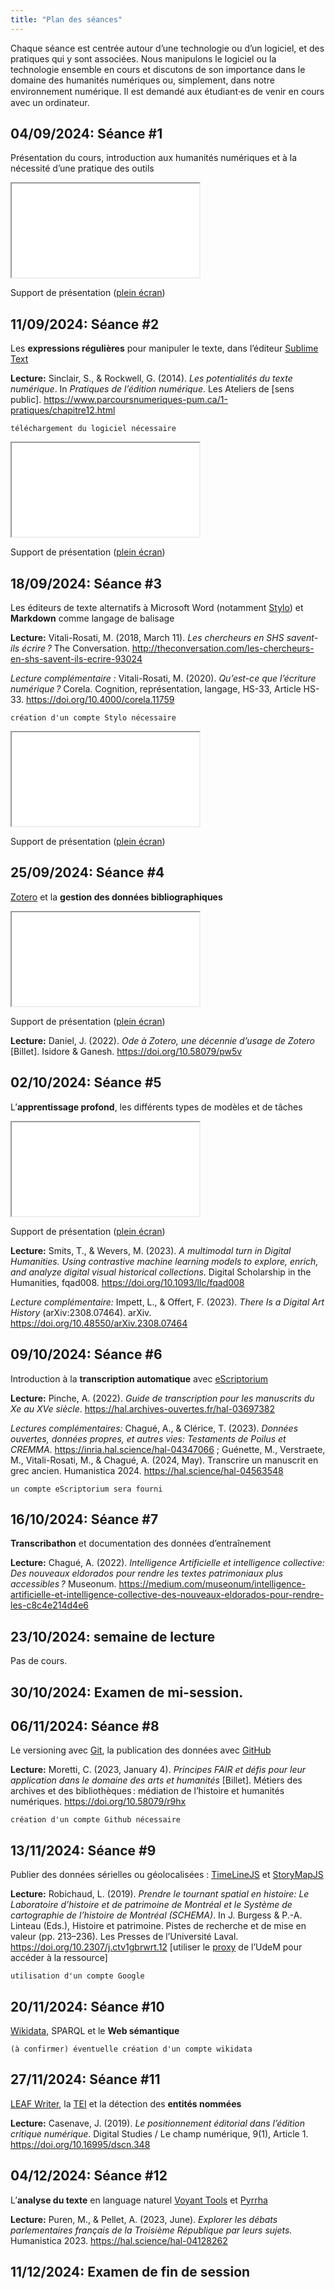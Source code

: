 ```yaml
---
title: "Plan des séances"
---
```


Chaque séance est centrée autour d'une technologie ou d'un logiciel, et des pratiques qui y sont associées. Nous manipulons le logiciel ou la technologie ensemble en cours et discutons de son importance dans le domaine des humanités numériques ou, simplement, dans notre environnement numérique. Il est demandé aux étudiant⸱es de venir en cours avec un ordinateur.

## 04/09/2024: Séance #1

Présentation du cours, introduction aux humanités numériques et à la nécessité d'une pratique des outils

```{=html}
<iframe src="/slides/session1.html"></iframe>
```

Support de présentation ([plein écran](/slides/session1.qmd){target="_blank"})

## 11/09/2024: Séance #2

Les **expressions régulières** pour manipuler le texte, dans l'éditeur [Sublime Text](https://www.sublimetext.com/)

**Lecture:** Sinclair, S., & Rockwell, G. (2014). *Les potentialités du texte numérique*. In *Pratiques de l’édition numérique*. Les Ateliers de [sens public]. [https://www.parcoursnumeriques-pum.ca/1-pratiques/chapitre12.html](https://www.parcoursnumeriques-pum.ca/1-pratiques/chapitre12.html)


```
téléchargement du logiciel nécessaire
```

```{=html}
<iframe src="/slides/session2.html"></iframe>
```

Support de présentation ([plein écran](/slides/session2.qmd){target="_blank"})

## 18/09/2024: Séance #3

Les éditeurs de texte alternatifs à Microsoft Word (notamment [Stylo](https://stylo.huma-num.fr/)) et **Markdown** comme langage de balisage

**Lecture:** Vitali-Rosati, M. (2018, March 11). *Les chercheurs en SHS savent-ils écrire ?* The Conversation. [http://theconversation.com/les-chercheurs-en-shs-savent-ils-ecrire-93024](http://theconversation.com/les-chercheurs-en-shs-savent-ils-ecrire-93024)


*Lecture complémentaire :* Vitali-Rosati, M. (2020). *Qu’est-ce que l’écriture numérique ?* Corela. Cognition, représentation, langage, HS-33, Article HS-33. [https://doi.org/10.4000/corela.11759](https://doi.org/10.4000/corela.11759)


```
création d'un compte Stylo nécessaire
```

```{=html}
<iframe src="/slides/session3.html"></iframe>
```

Support de présentation ([plein écran](/slides/session3.qmd){target="_blank"})

## 25/09/2024: Séance #4

[Zotero](https://www.zotero.org/) et la **gestion des données bibliographiques**

```{=html}
<iframe src="/slides/session4.html"></iframe>
```

Support de présentation ([plein écran](/slides/session4.qmd){target="_blank"})

**Lecture:** Daniel, J. (2022). *Ode à Zotero, une décennie d’usage de Zotero *[Billet]. Isidore & Ganesh. [https://doi.org/10.58079/pw5v](https://doi.org/10.58079/pw5v)


## 02/10/2024: Séance #5

L'**apprentissage profond**, les différents types de modèles et de tâches

```{=html}
<iframe src="/slides/session5.html"></iframe>
```

Support de présentation ([plein écran](/slides/session5.qmd){target="_blank"})

**Lecture:** Smits, T., & Wevers, M. (2023). *A multimodal turn in Digital Humanities. Using contrastive machine learning models to explore, enrich, and analyze digital visual historical collections*. Digital Scholarship in the Humanities, fqad008. [https://doi.org/10.1093/llc/fqad008](https://doi.org/10.1093/llc/fqad008)


*Lecture complémentaire:* Impett, L., & Offert, F. (2023). *There Is a Digital Art History* (arXiv:2308.07464). arXiv. [https://doi.org/10.48550/arXiv.2308.07464](https://doi.org/10.48550/arXiv.2308.07464)


## 09/10/2024: Séance #6

Introduction à la **transcription automatique** avec [eScriptorium](https://escriptorium.readthedocs.io/en/latest/)

**Lecture:** Pinche, A. (2022). *Guide de transcription pour les manuscrits du Xe au XVe siècle*. [https://hal.archives-ouvertes.fr/hal-03697382](https://hal.archives-ouvertes.fr/hal-03697382)

*Lectures complémentaires:* Chagué, A., & Clérice, T. (2023). *Données ouvertes, données propres, et autres vies: Testaments de Poilus et CREMMA*. [https://inria.hal.science/hal-04347066](https://inria.hal.science/hal-04347066) ; Guénette, M., Verstraete, M., Vitali-Rosati, M., & Chagué, A. (2024, May). Transcrire un manuscrit en grec ancien. Humanistica 2024. [https://hal.science/hal-04563548](https://hal.science/hal-04563548)

```
un compte eScriptorium sera fourni
```

## 16/10/2024: Séance #7

**Transcribathon** et documentation des données d'entraînement

**Lecture:** Chagué, A. (2022). *Intelligence Artificielle et intelligence collective: Des nouveaux eldorados pour rendre les textes patrimoniaux plus accessibles ?* Museonum. [https://medium.com/museonum/intelligence-artificielle-et-intelligence-collective-des-nouveaux-eldorados-pour-rendre-les-c8c4e214d4e6](https://medium.com/museonum/intelligence-artificielle-et-intelligence-collective-des-nouveaux-eldorados-pour-rendre-les-c8c4e214d4e6)



## 23/10/2024: semaine de lecture

Pas de cours.

## 30/10/2024: Examen de mi-session.


## 06/11/2024: Séance #8

Le versioning avec [Git](https://git-scm.com/), la publication des données avec [GitHub](https://github.com/)

**Lecture:** Moretti, C. (2023, January 4). *Principes FAIR et défis pour leur application dans le domaine des arts et humanités* [Billet]. Métiers des archives et des bibliothèques : médiation de l’histoire et humanités numériques. [https://doi.org/10.58079/r9hx](https://doi.org/10.58079/r9hx)


```
création d'un compte Github nécessaire
```

## 13/11/2024: Séance #9

Publier des données sérielles ou géolocalisées : [TimeLineJS](https://timeline.knightlab.com/) et [StoryMapJS](https://storymap.knightlab.com/)

**Lecture:** Robichaud, L. (2019). *Prendre le tournant spatial en histoire: Le Laboratoire d’histoire et de patrimoine de Montréal et le Système de cartographie de l’histoire de Montréal (SCHEMA)*. In J. Burgess & P.-A. Linteau (Eds.), Histoire et patrimoine. Pistes de recherche et de mise en valeur (pp. 213–236). Les Presses de l’Université Laval. [https://doi.org/10.2307/j.ctv1gbrwrt.12](https://doi.org/10.2307/j.ctv1gbrwrt.12) [utiliser le [proxy](https://bib.umontreal.ca/travailler/soutien-informatique/proxy) de l'UdeM pour accéder à la ressource]


```
utilisation d'un compte Google
```



## 20/11/2024: Séance #10

[Wikidata](https://www.wikidata.org), SPARQL et le **Web sémantique**

```
(à confirmer) éventuelle création d'un compte wikidata
```


## 27/11/2024: Séance #11


[LEAF Writer](https://leaf-writer.leaf-vre.org/), la [TEI](https://tei-c.org/) et la détection des **entités nommées**

**Lecture:** Casenave, J. (2019). *Le positionnement éditorial dans l’édition critique numérique*. Digital Studies / Le champ numérique, 9(1), Article 1. [https://doi.org/10.16995/dscn.348](https://doi.org/10.16995/dscn.348)



## 04/12/2024: Séance #12

L'**analyse du texte** en language naturel [Voyant Tools](https://voyant-tools.org/) et [Pyrrha](https://pyrrha.huma-num.fr/)

**Lecture:** Puren, M., & Pellet, A. (2023, June). *Explorer les débats parlementaires français de la Troisième République par leurs sujets.* Humanistica 2023. [https://hal.science/hal-04128262](https://hal.science/hal-04128262)





<!--

## 16/10/2024: Séance #7

Le versioning avec [Git](https://git-scm.com/), la publication des données avec [GitHub](https://github.com/)

**Lecture:** Moretti, C. (2023, January 4). *Principes FAIR et défis pour leur application dans le domaine des arts et humanités* [Billet]. Métiers des archives et des bibliothèques : médiation de l’histoire et humanités numériques. [https://doi.org/10.58079/r9hx](https://doi.org/10.58079/r9hx)


```
création d'un compte Github nécessaire
```

## 23/10/2024: semaine de lecture

Pas de cours.

## 30/10/2024: Examen de mi-session.


## 06/11/2024: Séance #8

Publier des données sérielles ou géolocalisées : [TimeLineJS](https://timeline.knightlab.com/) et [StoryMapJS](https://storymap.knightlab.com/)

**Lecture:** Robichaud, L. (2019). *Prendre le tournant spatial en histoire: Le Laboratoire d’histoire et de patrimoine de Montréal et le Système de cartographie de l’histoire de Montréal (SCHEMA)*. In J. Burgess & P.-A. Linteau (Eds.), Histoire et patrimoine. Pistes de recherche et de mise en valeur (pp. 213–236). Les Presses de l’Université Laval. [https://doi.org/10.2307/j.ctv1gbrwrt.12](https://doi.org/10.2307/j.ctv1gbrwrt.12) [utiliser le [proxy](https://bib.umontreal.ca/travailler/soutien-informatique/proxy) de l'UdeM pour accéder à la ressource]


```
utilisation d'un compte Google
```

## 13/11/2024: Séance #9

[Wikidata](https://www.wikidata.org), SPARQL et le **Web sémantique**

```
(à confirmer) éventuelle création d'un compte wikidata
```


## 20/11/2024: Séance #10

[LEAF Writer](https://leaf-writer.leaf-vre.org/), la [TEI](https://tei-c.org/) et la détection des **entités nommées**

**Lecture:** Casenave, J. (2019). *Le positionnement éditorial dans l’édition critique numérique*. Digital Studies / Le champ numérique, 9(1), Article 1. [https://doi.org/10.16995/dscn.348](https://doi.org/10.16995/dscn.348)


## 27/11/2024: Séance #11

L'**analyse du texte** en language naturel [Voyant Tools](https://voyant-tools.org/) et [Pyrrha](https://pyrrha.huma-num.fr/)

**Lecture:** Puren, M., & Pellet, A. (2023, June). *Explorer les débats parlementaires français de la Troisième République par leurs sujets.* Humanistica 2023. [https://hal.science/hal-04128262](https://hal.science/hal-04128262)



## 04/12/2024: Séance #12

Exploration de la conduite de projet en Humanités Numériques avec le **DH RPG**

**Lecture:** Estill, L. (2019). *Legacy technologies and digital futures*. In Doing More Digital Humanities. Routledge. [accessible en ligne [ici](https://www.taylorfrancis.com/chapters/edit/10.4324/9780429353048-2/legacy-technologies-digital-futures-laura-estill)]

-->

## 11/12/2024: Examen de fin de session

